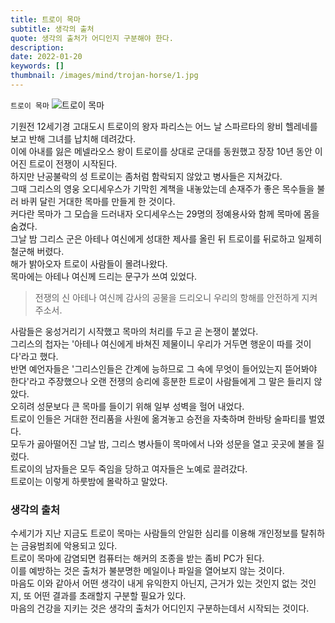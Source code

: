 ```yaml
---
title: 트로이 목마
subtitle: 생각의 출처
quote: 생각의 출처가 어디인지 구분해야 한다.
description: 
date: 2022-01-20
keywords: []
thumbnail: /images/mind/trojan-horse/1.jpg
---
```


`트로이 목마`
![트로이 목마](/images/mind/trojan-horse/1.jpg)

기원전 12세기경 고대도시 트로이의 왕자 파리스는 어느 날 스파르타의 왕비 헬레네를 보고 반해 그녀를 납치해 데려갔다.  
이에 아내를 잃은 메넬라오스 왕이 트로이를 상대로 군대를 동원했고 장장 10년 동안 이어진 트로이 전쟁이 시작된다.  
하지만 난공불락의 성 트로이는 좀처럼 함락되지 않았고 병사들은 지쳐갔다.  
그때 그리스의 영웅 오디세우스가 기막힌 계책을 내놓았는데 손재주가 좋은 목수들을 불러 바퀴 달린 거대한 목마를 만들게 한 것이다.  
커다란 목마가 그 모습을 드러내자 오디세우스는 29명의 정예용사와 함께 목마에 몸을 숨겼다.  
그날 밤 그리스 군은 아테나 여신에게 성대한 제사를 올린 뒤 트로이를 뒤로하고 일제히 철군해 버렸다.  
해가 밝아오자 트로이 사람들이 몰려나왔다.  
목마에는 아테나 여신께 드리는 문구가 쓰여 있었다.  

> 전쟁의 신 아테나 여신께 감사의 공물을 드리오니 우리의 항해를 안전하게 지켜주소서.

사람들은 웅성거리기 시작했고 목마의 처리를 두고 곧 논쟁이 붙었다.  
그리스의 첩자는 '아테나 여신에게 바쳐진 제물이니 우리가 거두면 행운이 따를 것이다'라고 했다.  
반면 예언자들은 '그리스인들은 간계에 능하므로 그 속에 무엇이 들어있는지 뜯어봐야 한다'라고 주장했으나 오랜 전쟁의 승리에 흥분한 트로이 사람들에게 그 말은 들리지 않았다.  
오히려 성문보다 큰 목마를 들이기 위해 일부 성벽을 헐어 내었다.  
트로이 인들은 거대한 전리품을 사원에 옮겨놓고 승전을 자축하며 한바탕 술파티를 벌였다.  
모두가 곯아떨어진 그날 밤, 그리스 병사들이 목마에서 나와 성문을 열고 곳곳에 불을 질렀다.  
트로이의 남자들은 모두 죽임을 당하고 여자들은 노예로 끌려갔다.  
트로이는 이렇게 하룻밤에 몰락하고 말았다.  

### 생각의 출처

수세기가 지난 지금도 트로이 목마는 사람들의 안일한 심리를 이용해 개인정보를 탈취하는 금융범죄에 악용되고 있다.  
트로이 목마에 감염되면 컴퓨터는 해커의 조종을 받는 좀비 PC가 된다.  
이를 예방하는 것은 출처가 불분명한 메일이나 파일을 열어보지 않는 것이다.  
마음도 이와 같아서 어떤 생각이 내게 유익한지 아닌지, 근거가 있는 것인지 없는 것인지, 또 어떤 결과를 초래할지 구분할 필요가 있다.  
마음의 건강을 지키는 것은 생각의 출처가 어디인지 구분하는데서 시작되는 것이다.